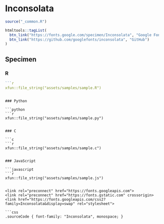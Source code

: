 # Inconsolata

```r
source("_common.R")
```

```r
htmltools::tagList(
  btn_link("https://fonts.google.com/specimen/Inconsolata", "Google Fonts"),
  btn_link("https://github.com/googlefonts/inconsolata", "GitHub")
)
```

## Specimen

### R

```r
```r
xfun::file_string("assets/samples/sample.R")
```
```

### Python

```python
```r
xfun::file_string("assets/samples/sample.py")
```
```

### C

```c
```r
xfun::file_string("assets/samples/sample.c")
```
```

### JavaScript

```javascript
```r
xfun::file_string("assets/samples/sample.js")
```
```

<link rel="preconnect" href="https://fonts.googleapis.com">
<link rel="preconnect" href="https://fonts.gstatic.com" crossorigin>
<link href="https://fonts.googleapis.com/css2?family=Inconsolata&display=swap" rel="stylesheet">

```css
.sourceCode { font-family: "Inconsolata", monospace; }
```
